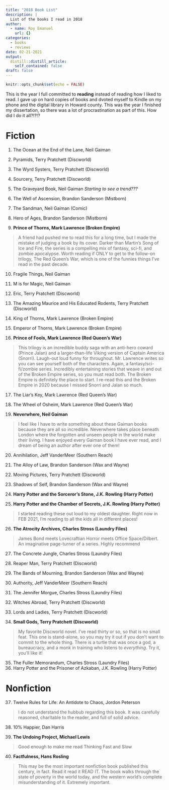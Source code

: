 ```yaml
---
title: "2018 Book List"
description: |
  List of the books I read in 2018
author:
  - name: Roy Emanuel
    url: {}
categories:
  - books
  - reviews
date: 02-21-2021
output:
  distill::distill_article:
    self_contained: false
draft: false
---
```



```r
knitr::opts_chunk$set(echo = FALSE)
```

This is the year I full committed to **reading** instead of reading
how I liked to read. I gave up on hard copies of books and dvoted
myself to Kindle on my phone and the digital library in Howard
county. This was the year I finished my dissertation, so there was a
lot of procrastination as part of this. How did I do it all?!?!?

# Fiction

(@) The Ocean at the End of the Lane, Neil Gaiman
(@) Pyramids, Terry Pratchett (Discworld)
(@) The Wyrd Systers, Terry Pratchett (Discworld)
(@) Sourcery, Terry Pratchett (Discworld)
(@) The Graveyard Book, Neil Gaiman *Starting to see a trend???*
(@) The Well of Ascension, Brandon Sanderson (Mistborn)
(@) The Sandman, Neil Gaiman (Comic)
(@) Hero of Ages, Brandon Sanderson (Mistborn)

(@) **Prince of Thorns, Mark Lawrence (Broken Empire)**

> A friend had pushed me to read this for a long time, but I made the
> mistake of judging a book by its cover. Darker than Martin's Song of
> Ice and Fire, the series is a compelling mix of fantasy, sci-fi, and
> zombie apocalypse. Worth reading if ONLY to get to the follow-on
> trilogy, The Red Queen's War, which is one of the funnies things I've
> read in the past decade. 

(@) Fragile Things, Neil Gaiman
(@) M is for Magic, Neil Gaiman
(@) Eric, Terry Pratchett (Discworld)
(@) The Amazing Maurice and His Educated Rodents, Terry Pratchett
(Discworld)
(@) King of Thorns, Mark Lawrence (Broken Empire)
(@) Emperor of Thorns, Mark Lawrence (Broken Empire)

(@) **Prince of Fools, Mark Lawrence (Red Queen's War)**

> This trilogy is an incredible buddy saga with an anti-hero coward
> (Prince Jalan) and a larger-than-life Viking version of Captain
> America (Snorri). Laugh-out loud funny for throughout. Mr. Lawrence
> writes so you can see yourself both of the characters. Again, a
> fantasy/sci-fi/zombie series. Incredibly entertaining stories that
> weave in and out of the Broken Empire series, so you must read
> both. The Broken Empire is definitely the place to start. I re-read
> this and the Broken Empire in 2020 because I missed Snorri and Jalan
> so much.

(@) The Liar's Key, Mark Lawrence (Red Queen's War)
(@) The Wheel of Osheim, Mark Lawrence (Red Queen's War)

(@) **Neverwhere, Neil Gaiman**

> I feel like I have to write something about these Gaiman books because
> they are all so incredible. Neverwhere takes place beneath London
> where the forgotten and unseen people in the world make their
> living. I have enjoyed every Gaiman book I have ever read, and I dream
> of being an author after ever one of them!

(@) Annihilation, Jeff VanderMeer (Southern Reach)
(@) The Alloy of Law, Brandon Sanderson (Wax and Wayne)
(@) Moving Pictures, Terry Pratchett (Discworld)
(@) Shadows of Self, Brandon Sanderson (Wax and Wayne)

(@) **Harry Potter and the Sorceror's Stone, J.K. Rowling (Harry Potter)**
(@) **Harry Potter and the Chamber of Secrets, J.K. Rowling (Harry Potter)**

> I started reading these out loud to my oldest daughter. Right now in
> FEB 2021, I'm reading to all the kids all in different places!

(@) **The Atrocity Archives, Charles Stross (Laundry Files)**

> James Bond meets Lovecraftian Horror meets Office Space/Dilbert. An
> imaginative page-turner of a series. Highly recommend

(@) The Concrete Jungle, Charles Stross (Laundry Files)
(@) Reaper Man, Terry Pratchett (Discworld)
(@) The Bands of Mourning, Brandon Sanderson (Wax and Wayne)
(@) Authority, Jeff VanderMeer (Southern Reach)
(@) The Jennifer Morgue, Charles Stross (Laundry Files)
(@) Witches Abroad, Terry Pratchett (Discworld)
(@) Lords and Ladies, Terry Pratchett (Discworld)

(@) **Small Gods, Terry Pratchett (Discworld)**

> My favorite Discworld novel. I've read thirty or so, so that is no
> small feat. This one is stand-alone, so you may try it out if you
> don't want to commit to the whole thing. There is a turtle that was
> once a god, a bureaucracy, and a monk in training who listens to
> *everything*. Try it, you'll like it!

(@) The Fuller Memorandum, Charles Stross (Laundry Files)
(@) Harry Potter and the Prisoner of Azkaban, J.K. Rowling (Harry Potter)


# Nonfiction

(@) Twelve Rules for Life: An Antidote to Chaos, Jordon Peterson

> I do not understand the hubbub regarding this book. It was carefully
> reasoned, charitable to the reader, and full of solid advice.

(@) 10% Happier, Dan Harris

(@) **The Undoing Project, Michael Lewis**

> Good enough to make me read Thinking Fast and Slow

(@) **Factfulness, Hans Rosling**

> This may be the most important nonfiction book published this
> century, in fact. Read it read it READ IT. The book walks through the
> state of poverty in the world today, and the western world's complete
> misunderstanding of it. Extremely important. 
